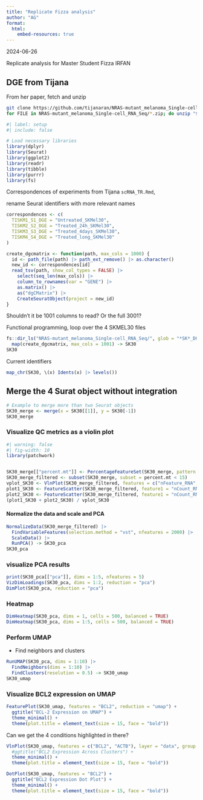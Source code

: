 ```yaml
---
title: "Replicate Fizza analysis"
author: "AG"
format:
  html:
    embed-resources: true
---
```



2024-06-26

Replicate analysis for Master Student Fizza IRFAN

## DGE from Tijana

From her paper, fetch and unzip

``` bash
git clone https://github.com/tijanaran/NRAS-mutant_melanoma_Single-cell_RNA_Seq.git
for FILE in NRAS-mutant_melanoma_Single-cell_RNA_Seq/*.zip; do unzip "$FILE"; done
```


```r
#| label: setup
#| include: false

# Load necessary libraries
library(dplyr)
library(Seurat)
library(ggplot2)
library(readr)
library(tibble)
library(purrr)
library(fs)
```


Correspondences of experiments from Tijana `scRNA_TR.Rmd`,

rename Seurat identifiers with more relevant names

```r
correspondences <- c(
  TISKM1_S1_DGE = "Untreated_SKMel30",
  TISKM2_S2_DGE = "Treated_24h_SKMel30",
  TISKM3_S3_DGE = "Treated_4days_SKMel30",
  TISKM4_S4_DGE = "Treated_long_SKMel30"
)
```

```r
create_dgcmatrix <- function(path, max_cols = 1000) {
  id <- path_file(path) |> path_ext_remove() |> as.character()
  new_id <- correspondences[id]
  read_tsv(path, show_col_types = FALSE) |> 
    select(seq_len(max_cols)) |> 
    column_to_rownames(var = "GENE") |> 
    as.matrix() |> 
    as("dgCMatrix") |> 
    CreateSeuratObject(project = new_id)
}
```

Shouldn't it be 1001 columns to read? Or the full 3001?

Functional programming, loop over the 4 SKMEL30 files

```r
fs::dir_ls("NRAS-mutant_melanoma_Single-cell_RNA_Seq/", glob = "*SK*_DGE.txt") |> 
  map(create_dgcmatrix, max_cols = 1001) -> SK30
SK30
```


Current identifiers

```r
map_chr(SK30, \(x) Idents(x) |> levels())
```



## Merge the 4 Surat object without integration

```r
# Example to merge more than two Seurat objects
SK30_merge <- merge(x = SK30[[1]], y = SK30[-1])
SK30_merge
```



### Visualize QC metrics as a violin plot

```r
#| warning: false
#| fig-width: 10
library(patchwork)


SK30_merge[["percent.mt"]] <- PercentageFeatureSet(SK30_merge, pattern = "^MT-") 
SK30_merge_filtered <- subset(SK30_merge, subset = percent.mt < 15)
vplot_SK30 <- VlnPlot(SK30_merge_filtered, features = c("nFeature_RNA", "nCount_RNA", "percent.mt"), ncol = 3)
plot1_SK30 <- FeatureScatter(SK30_merge_filtered, feature1 = "nCount_RNA", feature2 = "percent.mt")
plot2_SK30 <- FeatureScatter(SK30_merge_filtered, feature1 = "nCount_RNA", feature2 = "nFeature_RNA")
(plot1_SK30 + plot2_SK30) / vplot_SK30
```

#### Normalize the data and scale and PCA

```r
NormalizeData(SK30_merge_filtered) |> 
  FindVariableFeatures(selection.method = "vst", nfeatures = 2000) |> 
  ScaleData() |> 
  RunPCA() -> SK30_pca
SK30_pca
```

### visualize PCA results

```r
print(SK30_pca[["pca"]], dims = 1:5, nfeatures = 5)
VizDimLoadings(SK30_pca, dims = 1:2, reduction = "pca")
DimPlot(SK30_pca, reduction = "pca")
```



### Heatmap
```r
DimHeatmap(SK30_pca, dims = 1, cells = 500, balanced = TRUE)
DimHeatmap(SK30_pca, dims = 1:5, cells = 500, balanced = TRUE)
```

### Perform UMAP

- Find neighbors and clusters

```r
RunUMAP(SK30_pca, dims = 1:10) |> 
  FindNeighbors(dims = 1:10) |> 
  FindClusters(resolution = 0.5) -> SK30_umap
SK30_umap
```



### Visualize BCL2 expression on UMAP
```r
FeaturePlot(SK30_umap, features = "BCL2", reduction = "umap") +
  ggtitle("BCL-2 Expression on UMAP") +
  theme_minimal() +
  theme(plot.title = element_text(size = 15, face = "bold"))
```

Can we get the 4 conditions highlighted in there?

```r
VlnPlot(SK30_umap, features = c("BCL2", "ACTB"), layer = "data", group.by = "orig.ident", pt.size = 0.1) +
  #ggtitle("BCL2 Expression Across Clusters") +
  theme_minimal() +
  theme(plot.title = element_text(size = 15, face = "bold"))
```

```r
DotPlot(SK30_umap, features = "BCL2") +
  ggtitle("BCL2 Expression Dot Plot") +
  theme_minimal() +
  theme(plot.title = element_text(size = 15, face = "bold"))
```

